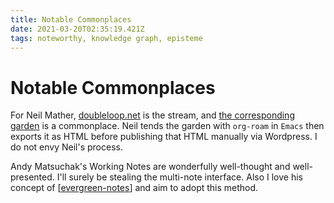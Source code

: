 ```yaml
---
title: Notable Commonplaces
date: 2021-03-20T02:35:19.421Z
tags: noteworthy, knowledge graph, episteme
---
```


# Notable Commonplaces

For Neil Mather, [doubleloop.net](https://doubleloop.net) is the stream, and [the corresponding garden](https://commonplace.doubleloop.net/) is a commonplace. Neil tends the garden with `org-roam` in `Emacs` then exports it as HTML before publishing that HTML manually via Wordpress. I do not envy Neil's process.

Andy Matsuchak's Working Notes are wonderfully well-thought and well-presented. I'll surely be stealing the multi-note interface. Also I love his concept of [[evergreen-notes]] and aim to adopt this method.

[//begin]: # "Autogenerated link references for markdown compatibility"
[evergreen-notes]: evergreen-notes "Evergreen Notes"
[//end]: # "Autogenerated link references"
